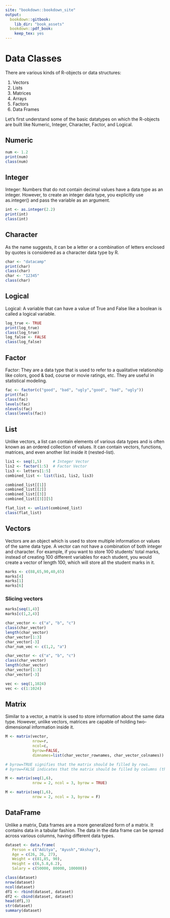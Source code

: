 ---
site: "bookdown::bookdown_site"
output:
  bookdown::gitbook:
    lib_dir: "book_assets"
  bookdown::pdf_book:
    keep_tex: yes
---

# Data Classes

There are various kinds of R-objects or data structures:

1. Vectors
2. Lists
3. Matrices
4. Arrays
5. Factors
6. Data Frames

Let's first understand some of the basic datatypes on which the R-objects are built like Numeric, Integer, Character, Factor, and Logical.


## Numeric
```{r ,eval=FALSE}
num <- 1.2
print(num)
class(num)
```

## Integer
Integer: Numbers that do not contain decimal values have a data type as an integer. However, to create an integer data type, you explicitly use as.integer() and pass the variable as an argument.

```{r ,eval=FALSE}
int <- as.integer(2.2)
print(int)
class(int)
```

## Character

As the name suggests, it can be a letter or a combination of letters enclosed by quotes is considered as a character data type by R.

```{r ,eval=FALSE}
char <- "datacamp"
print(char)
class(char)
char <- "12345"
class(char)
```

## Logical
Logical: A variable that can have a value of True and False like a boolean is called a logical variable.

```{r ,eval=FALSE}
log_true <- TRUE
print(log_true)
class(log_true)
log_false <- FALSE
class(log_false)
```

## Factor

Factor: They are a data type that is used to refer to a qualitative relationship like colors, good & bad, course or movie ratings, etc. They are useful in statistical modeling.

```{r ,eval=FALSE}
fac <- factor(c("good", "bad", "ugly","good", "bad", "ugly"))
print(fac)
class(fac)
levels(fac)
nlevels(fac)
class(levels(fac))
```

## List
Unlike vectors, a list can contain elements of various data types and is often known as an ordered collection of values. It can contain vectors, functions, matrices, and even another list inside it (nested-list).

```{r, eval=FALSE}
lis1 <- seq(1,5)     # Integer Vector
lis2 <- factor(1:5)  # Factor Vector
lis3 <- letters[1:5] 
combined_list <- list(lis1, lis2, lis3)

combined_list[[1]]
combined_list[[2]]
combined_list[[3]]
combined_list[[3]][5]

flat_list <- unlist(combined_list)
class(flat_list)
```

## Vectors
Vectors are an object which is used to store multiple information or values of the same data type. A vector can not have a combination of both integer and character. For example, if you want to store 100 students' total marks, instead of creating 100 different variables for each student, you would create a vector of length 100, which will store all the student marks in it.

```{r ,eval=FALSE}
marks <- c(88,65,90,40,65)
marks[4]
marks[1]
marks[6]
```

### Slicing vectors
```{r ,eval=FALSE}
marks[seq(1,4)]
marks[c(1,2,4)]
```

```{r ,eval=FALSE}
char_vector <- c("a", "b", "c")
class(char_vector)
length(char_vector)
char_vector[1:3]
char_vector[-3]
char_num_vec <- c(1,2, "a")
```
```{r ,eval=FALSE}
char_vector <- c("a", "b", "c")
class(char_vector)
length(char_vector)
char_vector[1:3]
char_vector[-3]
```

```{r ,eval=FALSE}
vec <- seq(1,1024)
vec <- c(1:1024)
```
## Matrix

Similar to a vector, a matrix is used to store information about the same data type. However, unlike vectors, matrices are capable of holding two-dimensional information inside it.

```{r ,eval=FALSE}
M <- matrix(vector, 
            nrow=r, 
            ncol=c, 
            byrow=FALSE, 
            dimnames=list(char_vector_rownames, char_vector_colnames))

# byrow=TRUE signifies that the matrix should be filled by rows. 
# byrow=FALSE indicates that the matrix should be filled by columns (the default).
```


```{r ,eval=FALSE}
M <- matrix(seq(1,6), 
            nrow = 2, ncol = 3, byrow = TRUE)

M <- matrix(seq(1,6), 
            nrow = 2, ncol = 3, byrow = F)
```

## DataFrame

Unlike a matrix, Data frames are a more generalized form of a matrix. It contains data in a tabular fashion. The data in the data frame can be spread across various columns, having different data types. 


```{r ,eval=FALSE}
dataset <- data.frame(
   Person = c("Aditya", "Ayush","Akshay"),
   Age = c(26, 26, 27),
   Weight = c(81,85, 90),
   Height = c(6,5.8,6.2),
   Salary = c(50000, 80000, 100000))

class(dataset)
nrow(dataset) 
ncol(dataset) 
df1 <- rbind(dataset, dataset) 
df2 <- cbind(dataset, dataset)
head(df1,3) 
str(dataset) 
summary(dataset)


```

